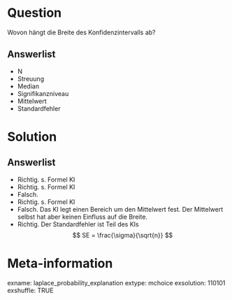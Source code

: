 Question 
======== 

Wovon hängt die Breite des Konfidenzintervalls ab?

Answerlist
----------

* N
* Streuung
* Median
* Signifikanzniveau
* Mittelwert
* Standardfehler

Solution
========

Answerlist
----------

* Richtig. s. Formel KI
* Richtig. s. Formel KI
* Falsch. 
* Richtig. s. Formel KI
* Falsch. Das KI legt einen Bereich um den Mittelwert fest. Der Mittelwert selbst hat aber keinen Einfluss auf die Breite. 
* Richtig. Der Standardfehler ist Teil des KIs 
$$ SE = \frac{\sigma}{\sqrt{n}} $$


Meta-information
================
exname: laplace_probability_explanation
extype: mchoice 
exsolution: 110101
exshuffle: TRUE
